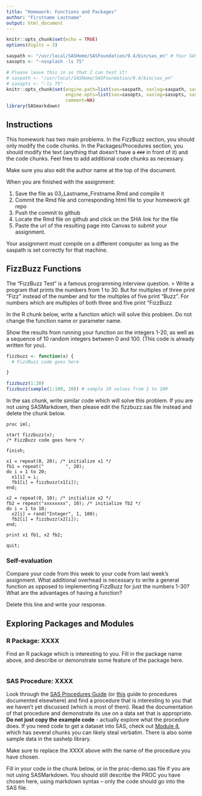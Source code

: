 ```yaml
---
title: "Homework: Functions and Packages"
author: "Firstname Lastname"
output: html_document
---
```


```r
knitr::opts_chunk$set(echo = TRUE)
options(digits = 3)
```

```r
saspath <- "/usr/local/SASHome/SASFoundation/9.4/bin/sas_en" # Your SAS path goes here
sasopts <- "-nosplash -ls 75"

# Please leave this in so that I can test it!
# saspath <- "/usr/local/SASHome/SASFoundation/9.4/bin/sas_en" 
# sasopts <- "-ls 75"
knitr::opts_chunk$set(engine.path=list(sas=saspath, saslog=saspath, sashtml=saspath),
                      engine.opts=list(sas=sasopts, saslog=sasopts, sashtml=sasopts), 
                      comment=NA)
library(SASmarkdown)
```

## Instructions
This homework has two main problems. In the FizzBuzz section, you should only modify the code chunks. In the Packages/Procedures section, you should modify the text (anything that doesn't have a `###` in front of it) and the code chunks. Feel free to add additional code chunks as necessary.

Make sure you also edit the author name at the top of the document. 

When you are finished with the assignment: 

1. Save the file as 03_Lastname_Firstname.Rmd and compile it
2. Commit the Rmd file and corresponding html file to your homework git repo
3. Push the commit to github
4. Locate the Rmd file on github and click on the SHA link for the file
5. Paste the url of the resulting page into Canvas to submit your assignment.

Your assignment must compile on a different computer as long as the saspath is set correctly for that machine.

## FizzBuzz Functions

The "FizzBuzz Test" is a famous programming interview question. 
> Write a program that prints the numbers from 1 to 30. But for multiples of three print “Fizz” instead of the number and for the multiples of five print “Buzz”. For numbers which are multiples of both three and five print “FizzBuzz

In the R chunk below, write a function which will solve this problem. Do not change the function name or parameter name. 

Show the results from running your function on the integers 1-20, as well as a sequence of 10 random integers between 0 and 100. (This code is already written for you).

```r

fizzbuzz <- function(x) {
  # FizzBuzz code goes here

}

```

```r
fizzbuzz(1:20)
fizzbuzz(sample(1:100, 10)) # sample 10 values from 1 to 100
```

In the sas chunk, write similar code which will solve this problem. If you are not using SASMarkdown, then please edit the fizzbuzz.sas file instead and delete the chunk below.

```sashtml
proc iml;

start fizzbuzz(x);
/* FizzBuzz code goes here */

finish;

x1 = repeat(0, 20); /* initialize x1 */
fb1 = repeat("        ", 20);
do i = 1 to 20;
  x1[i] = i;
  fb1[i] = fizzbuzz(x1[i]);
end;

x2 = repeat(0, 10); /* initialize x2 */
fb2 = repeat("xxxxxxxx", 10); /* initialize fb2 */
do i = 1 to 10;
  x2[i] = rand("Integer", 1, 100);
  fb2[i] = fizzbuzz(x2[i]);
end;

print x1 fb1, x2 fb2;

quit;
```


### Self-evaluation

Compare your code from this week to your code from last week's assignment. What additional overhead is necessary to write a general function as opposed to implementing FizzBuzz for just the numbers 1-30? What are the advantages of having a function?


Delete this line and write your response.


## Exploring Packages and Modules

### R Package: XXXX
Find an R package which is interesting to you. Fill in the package name above, and describe or demonstrate some feature of the package here. 

```r

```


### SAS Procedure: XXXX
Look through the [SAS Procedures Guide](https://go.documentation.sas.com/?docsetId=proc&docsetTarget=part-2.htm&docsetVersion=9.4&locale=en) (or [this](https://go.documentation.sas.com/?docsetId=proc&docsetTarget=p0ptdedyvyouspn1erbeqr0floca.htm&docsetVersion=9.4&locale=en) guide to procedures documented elsewhere) and find a procedure that is interesting to you that we haven't yet discussed (which is most of them). Read the documentation of that procedure and demonstrate its use on a data set that is appropriate. **Do not just copy the example code** - actually explore what the procedure does. If you need code to get a dataset into SAS, check out [Module 4](https://srvanderplas.github.io/unl-stat850/reading-data.html#delimited-text-files), which has several chunks you can likely steal verbatim. There is also some sample data in the sashelp library.

Make sure to replace the XXXX above with the name of the procedure you have chosen.

Fill in your code in the chunk below, or in the proc-demo.sas file if you are not using SASMarkdown. You should still describe the PROC you have chosen here, using markdown syntax -- only the code should go into the SAS file.

```sashtml

```

